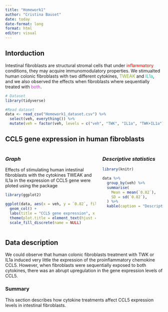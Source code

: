 ```yaml
---
title: "Homework1"
author: "Cristina Bauset"
date: today
date-format: long
format: html
editor: visual
---
```


## **Intorduction**

Intestinal fibroblasts are structural stromal cells that under [inflammatory]{style="color: red;"} conditions, they may acquire immunomodulatory properties. We stimualted human colonic fibroblasts with two different cytokines, [TWEAK]{style="color: #87AD22"} and [IL1a]{style="color: #21B7A2"}, and we also observed the effects when fibroblasts where sequentially treated with [both]{style="color: #D243DE"}.

```r
# Dataset
library(tidyverse)

#Read dataset
data <- read_csv("Homework1_dataset.csv") %>%
  select(veh, everything()) %>%
  mutate(veh = factor(veh, levels = c("veh", "TWK", "IL1a", "TWK+IL1a")))
```

## **CCL5 gene expression in human fibroblasts**

::::: columns
::: {.column width="60%"}
### *Graph*

Effects of stimulating human intestinal fibroblasts with the cytokines TWEAK and IL1a in the expression of CCL5 gene were ploted using the package

```r
library(ggplot2)
```

```r
ggplot(data, aes(x = veh, y = `0.82`, fill = veh)) +
  geom_col() +
  labs(title = "CCL5 gene expression", x = "Treatment", y = "Fold induction") +
  theme(plot.title = element_text(hjust = 0.5, size = 16, face = "bold"), axis.title.x = element_text(size = 14), axis.title.y = element_text(size = 14),axis.text.x = element_text(size = 12), axis.text.y = element_text(size = 12)) +
  scale_fill_discrete(name = NULL)
```
:::

::: {.column width="40%"}
### *Descriptive statistics*

```r
library(knitr)

data %>%
  group_by(veh) %>%
  summarise(
    Mean = mean(`0.82`),
    SD = sd(`0.82`),
  ) %>%
  kable(caption = "Descriptive statistics per group")
```
:::
:::::

## **Data description**

We could observe that human colonic fibroblasts treatment with TWK or IL1a induced very little the expression of the proinflammatory chemokine CCL5. However, when fibroblasts were sequentially exposed to both cytokines, there was an abrupt upregulation in the gene expression levels of CCL5.


::: {.callout-note}
### Summary
This section describes how cytokine treatments affect CCL5 expression levels in intestinal fibroblasts.
:::


